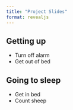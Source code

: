 ```yaml
---
title: "Project Slides"
format: revealjs
---
```


## Getting up

- Turn off alarm
- Get out of bed

## Going to sleep

- Get in bed
- Count sheep

